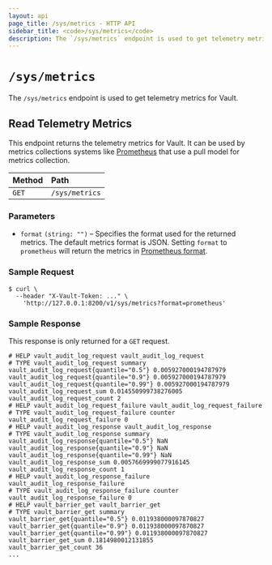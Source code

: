 ```yaml
---
layout: api
page_title: /sys/metrics - HTTP API
sidebar_title: <code>/sys/metrics</code>
description: The `/sys/metrics` endpoint is used to get telemetry metrics for Vault.
---
```


# `/sys/metrics`

The `/sys/metrics` endpoint is used to get telemetry metrics for Vault.

## Read Telemetry Metrics

This endpoint returns the telemetry metrics for Vault. It can be used by metrics
collections systems like [Prometheus](https://prometheus.io) that use a pull
model for metrics collection.

| Method | Path           |
| :----- | :------------- |
| `GET`  | `/sys/metrics` |

### Parameters

- `format` `(string: "")` – Specifies the format used for the returned metrics. The
  default metrics format is JSON. Setting `format` to `prometheus` will return the
  metrics in [Prometheus format](https://prometheus.io/docs/instrumenting/exposition_formats/#text-based-format).

### Sample Request

```shell-session
$ curl \
  --header "X-Vault-Token: ..." \
    'http://127.0.0.1:8200/v1/sys/metrics?format=prometheus'
```

### Sample Response

This response is only returned for a `GET` request.

```
# HELP vault_audit_log_request vault_audit_log_request
# TYPE vault_audit_log_request summary
vault_audit_log_request{quantile="0.5"} 0.005927000194787979
vault_audit_log_request{quantile="0.9"} 0.005927000194787979
vault_audit_log_request{quantile="0.99"} 0.005927000194787979
vault_audit_log_request_sum 0.014550999738276005
vault_audit_log_request_count 2
# HELP vault_audit_log_request_failure vault_audit_log_request_failure
# TYPE vault_audit_log_request_failure counter
vault_audit_log_request_failure 0
# HELP vault_audit_log_response vault_audit_log_response
# TYPE vault_audit_log_response summary
vault_audit_log_response{quantile="0.5"} NaN
vault_audit_log_response{quantile="0.9"} NaN
vault_audit_log_response{quantile="0.99"} NaN
vault_audit_log_response_sum 0.0057669999077916145
vault_audit_log_response_count 1
# HELP vault_audit_log_response_failure vault_audit_log_response_failure
# TYPE vault_audit_log_response_failure counter
vault_audit_log_response_failure 0
# HELP vault_barrier_get vault_barrier_get
# TYPE vault_barrier_get summary
vault_barrier_get{quantile="0.5"} 0.011938000097870827
vault_barrier_get{quantile="0.9"} 0.011938000097870827
vault_barrier_get{quantile="0.99"} 0.011938000097870827
vault_barrier_get_sum 0.1814980012131855
vault_barrier_get_count 36
...
```
